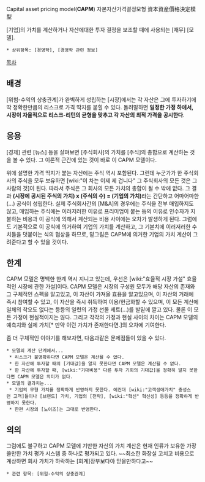 Capital asset pricing model('''CAPM''')
자본자산가격결정모형
資本資産價格決定模型

[기업]의 가치를 계산하거나 자산에대한 투자 결정을 보조할 때에 사용되는 [재무] [모델].

 * 상위항목: [경영학], [경영학 관련 정보]

[[목차]]
== 배경 ==
[위험-수익의 상충관계]가 완벽하게 성립하는 [시장]에서는 각 자산은 그에 투자하기에 딱 정확한만큼의 리스크로 가격 딱지를 붙힐 수 있다. 돌려말하면 '''일정한 가정 하에서, 시장이 자율적으로 리스크-리턴의 균형을 맞추고 각 자산의 최적 가격을 공시한다'''.

== 응용 ==
[경제] 관련 [뉴스] 등을 살펴보면 [주식회사]의 가치를 [주식]의 총합으로 계산하는 것을 볼 수 있다. 그 이론적 근간에 있는 것이 바로 이 CAPM 모델이다. 

위에 설명한 가격 딱지가 붙는 자산에는 주식 역시 포함된다. 그런데 누군가가 한 주식회사의 주식을 모두 보유하면 [wiki:"이 차는 이제 제 겁니다" 그 주식회사의 모든 것은 그 사람의 것]이 된다. 따라서 주식은 그 회사의 모든 가치의 총합이 될 수 밖에 없다. 그 결과 '''(시장에 공시된 주식의 가치) x (주식의 수) = (기업의 가치)'''라는 간단하고 어마어마한(...) 공식이 성립한다. 실제 주식회사간의 [M&A]의 경우에는 주식을 전부 매입하지도 않고, 매입하는 주식에는 이러저러한 이유로 프리미엄이 붙는 등의 이유로 인수자가 지불하는 비용과 이 공식에 의해서 계산되는 비용 사이에는 오차가 발생하게 된다. 그럼에도 기본적으로 이 공식에 의거하여 기업의 가치를 계산하고, 그 기본치에 이러저러한 수치들을 덧붙이는 식의 협상을 하므로, 밑그림은 CAPM에 의거한 기업의 가치 계산이 그려준다고 할 수 있을 것이다.

== 한계 ==
CAPM 모델은 명백한 한계 역시 지니고 있는데, 우선은 [wiki:"효율적 시장 가설" 효율적인 시장에 관한 가설]이다. CAPM 모델은 시장의 구성원 모두가 해당 자산의 존재와 그 구체적인 스펙을 알고있고, 이 자산이 가져올 효용을 알고있으며, 이 자산의 거래에 즉시 참여할 수 있고, 이 자산을 즉시 취득하여 이용/현금화할 수 있으며, 이 모든 계산에 일체의 착오도 없다는 등등의 일련의 가정 선물 세트(...)를 발밑에 깔고 있다. 물론 이 모든 가정이 현실적이지는 않다. 그리고 각각의 가정과 현실 사이의 차이는 CAPM 모델의 예측치와 실제 가치[* 만약 이런 가치가 존재한다면.]의 오차에 기여한다.

좀 더 구체적인 이야기를 해보자면, 다음과같은 문제점들이 있을 수 있다.
 * 모델의 계산 단계에서...
  * 리스크가 불명확하다면 CAPM 모델은 계산될 수 없다.
  * 한 자산에 투자할 때의 [기대값]을 알지 못한다면 CAPM 모델은 계산될 수 없다.
  * 한 자산에 투자할 때, [wiki:"기대비용" 다른 투자 기회의 기대값]을 정확히 알지 못한다면 CAPM 모델은 의미가 없다.
 * 모델의 결과치는...
  * 기업의 무형 가치를 정확하게 반영하지 못한다. 예컨대 [wiki:"고객생애가치" 충성스런 고객]들이나 [브랜드] 가치, 기업의 [전략], [wiki:"혁신" 혁신성] 등등을 정확하게 반영하지 못한다.
  * 한편 시장의 [노이즈]는 그대로 반영한다.

== 의의 ==
그럼에도 불구하고 CAPM 모델에 기반한 자산의 가치 계산은 현재 인류가 보유한 가장 쓸만한 가치 평가 시스템 중 하나로 평가되고 있다. ~~최소한 화장실 고치고 비용으로 계상하면 회사 가치가 하락하는 [회계]장부보다야 믿을만하다고~~

 * 관련 항목: [위험-수익의 상충관계]

